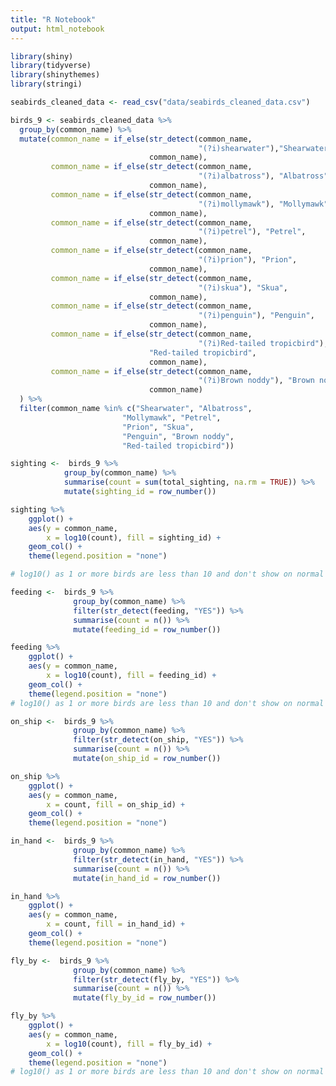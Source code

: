 ```yaml
---
title: "R Notebook"
output: html_notebook
---
```


```r
library(shiny)
library(tidyverse)
library(shinythemes)
library(stringi)
```

```r
seabirds_cleaned_data <- read_csv("data/seabirds_cleaned_data.csv")
```

```r

birds_9 <- seabirds_cleaned_data %>% 
  group_by(common_name) %>% 
  mutate(common_name = if_else(str_detect(common_name, 
                                          "(?i)shearwater"),"Shearwater", 
                               common_name),
         common_name = if_else(str_detect(common_name, 
                                          "(?i)albatross"), "Albatross",
                               common_name),
         common_name = if_else(str_detect(common_name, 
                                          "(?i)mollymawk"), "Mollymawk",
                               common_name),
         common_name = if_else(str_detect(common_name, 
                                          "(?i)petrel"), "Petrel",
                               common_name),
         common_name = if_else(str_detect(common_name, 
                                          "(?i)prion"), "Prion",
                               common_name),
         common_name = if_else(str_detect(common_name, 
                                          "(?i)skua"), "Skua",
                               common_name),
         common_name = if_else(str_detect(common_name, 
                                          "(?i)penguin"), "Penguin",
                               common_name),
         common_name = if_else(str_detect(common_name, 
                                          "(?i)Red-tailed tropicbird"), 
                               "Red-tailed tropicbird",
                               common_name),
         common_name = if_else(str_detect(common_name, 
                                          "(?i)Brown noddy"), "Brown noddy",
                               common_name)
  ) %>% 
  filter(common_name %in% c("Shearwater", "Albatross", 
                         "Mollymawk", "Petrel", 
                         "Prion", "Skua", 
                         "Penguin", "Brown noddy", 
                         "Red-tailed tropicbird"))
```

```r
sighting <-  birds_9 %>% 
            group_by(common_name) %>% 
            summarise(count = sum(total_sighting, na.rm = TRUE)) %>%
            mutate(sighting_id = row_number())

sighting %>% 
    ggplot() +
    aes(y = common_name, 
        x = log10(count), fill = sighting_id) +
    geom_col() +
    theme(legend.position = "none")

# log10() as 1 or more birds are less than 10 and don't show on normal graph
```

```r
feeding <-  birds_9 %>% 
              group_by(common_name) %>% 
              filter(str_detect(feeding, "YES")) %>% 
              summarise(count = n()) %>% 
              mutate(feeding_id = row_number())

feeding %>% 
    ggplot() +
    aes(y = common_name, 
        x = log10(count), fill = feeding_id) +
    geom_col() +
    theme(legend.position = "none")
# log10() as 1 or more birds are less than 10 and don't show on normal graph
```

```r
on_ship <-  birds_9 %>% 
              group_by(common_name) %>% 
              filter(str_detect(on_ship, "YES")) %>% 
              summarise(count = n()) %>% 
              mutate(on_ship_id = row_number())

on_ship %>% 
    ggplot() +
    aes(y = common_name, 
        x = count, fill = on_ship_id) +
    geom_col() +
    theme(legend.position = "none")
```


```r
in_hand <-  birds_9 %>% 
              group_by(common_name) %>% 
              filter(str_detect(in_hand, "YES")) %>% 
              summarise(count = n()) %>% 
              mutate(in_hand_id = row_number()) 

in_hand %>% 
    ggplot() +
    aes(y = common_name, 
        x = count, fill = in_hand_id) +
    geom_col() +
    theme(legend.position = "none")
```


```r
fly_by <-  birds_9 %>% 
              group_by(common_name) %>% 
              filter(str_detect(fly_by, "YES")) %>% 
              summarise(count = n()) %>% 
              mutate(fly_by_id = row_number())

fly_by %>% 
    ggplot() +
    aes(y = common_name, 
        x = log10(count), fill = fly_by_id) +
    geom_col() +
    theme(legend.position = "none")
# log10() as 1 or more birds are less than 10 and don't show on normal graph
```


